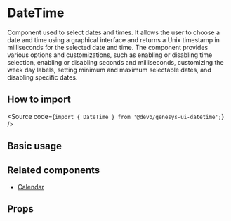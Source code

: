 

<Meta of={Stories} />

# DateTime

Component used to select dates and times.
It allows the user to choose a date and time using a graphical interface and returns a Unix timestamp in milliseconds for the selected date and time.
The component provides various options and customizations, such as enabling or disabling time selection,
enabling or disabling seconds and milliseconds, customizing the week day labels, setting minimum and maximum selectable dates, and disabling specific dates.

## How to import

<Source code={`import { DateTime } from '@devo/genesys-ui-datetime';`} />

## Basic usage

<Canvas of={Stories.Base} />

## Related components

- [Calendar](?path=/docs/components-datetime-calendar--docs)

## Props

<ArgTypes of={Stories} />
